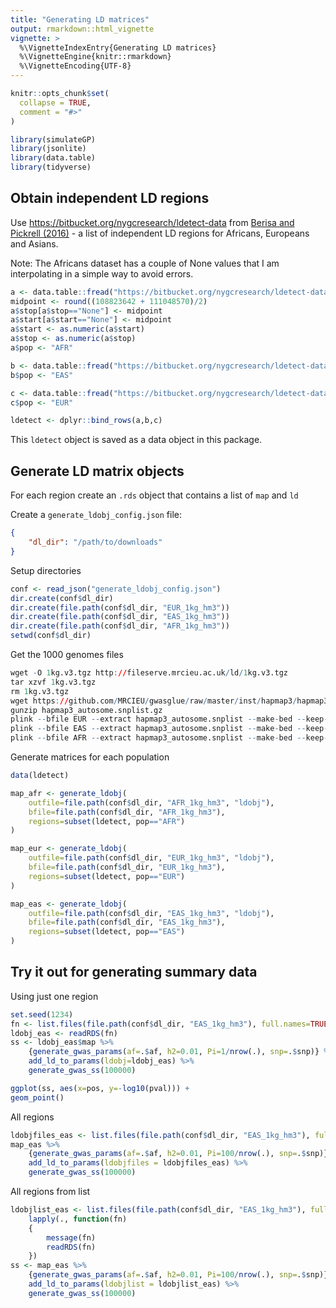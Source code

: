 ```yaml
---
title: "Generating LD matrices"
output: rmarkdown::html_vignette
vignette: >
  %\VignetteIndexEntry{Generating LD matrices}
  %\VignetteEngine{knitr::rmarkdown}
  %\VignetteEncoding{UTF-8}
---
```


```r
knitr::opts_chunk$set(
  collapse = TRUE,
  comment = "#>"
)
```

```r
library(simulateGP)
library(jsonlite)
library(data.table)
library(tidyverse)
```

## Obtain independent LD regions

Use [https://bitbucket.org/nygcresearch/ldetect-data](https://bitbucket.org/nygcresearch/ldetect-data/src/master/) from [Berisa and Pickrell (2016)](https://www.ncbi.nlm.nih.gov/pmc/articles/PMC4731402/) - a list of independent LD regions for Africans, Europeans and Asians.

Note: The Africans dataset has a couple of None values that I am interpolating in a simple way to avoid errors.

```r
a <- data.table::fread("https://bitbucket.org/nygcresearch/ldetect-data/raw/ac125e47bf7ff3e90be31f278a7b6a61daaba0dc/AFR/fourier_ls-all.bed")
midpoint <- round((108823642 + 111048570)/2)
a$stop[a$stop=="None"] <- midpoint
a$start[a$start=="None"] <- midpoint
a$start <- as.numeric(a$start)
a$stop <- as.numeric(a$stop)
a$pop <- "AFR"

b <- data.table::fread("https://bitbucket.org/nygcresearch/ldetect-data/raw/ac125e47bf7ff3e90be31f278a7b6a61daaba0dc/ASN/fourier_ls-all.bed")
b$pop <- "EAS"

c <- data.table::fread("https://bitbucket.org/nygcresearch/ldetect-data/raw/ac125e47bf7ff3e90be31f278a7b6a61daaba0dc/EUR/fourier_ls-all.bed")
c$pop <- "EUR"

ldetect <- dplyr::bind_rows(a,b,c)
```

This `ldetect` object is saved as a data object in this package.


## Generate LD matrix objects

For each region create an `.rds` object that contains a list of `map` and `ld`

Create a `generate_ldobj_config.json` file:

```json
{
	"dl_dir": "/path/to/downloads"
}
```

Setup directories

```r
conf <- read_json("generate_ldobj_config.json")
dir.create(conf$dl_dir)
dir.create(file.path(conf$dl_dir, "EUR_1kg_hm3"))
dir.create(file.path(conf$dl_dir, "EAS_1kg_hm3"))
dir.create(file.path(conf$dl_dir, "AFR_1kg_hm3"))
setwd(conf$dl_dir)
```

Get the 1000 genomes files

```r
wget -O 1kg.v3.tgz http://fileserve.mrcieu.ac.uk/ld/1kg.v3.tgz
tar xzvf 1kg.v3.tgz
rm 1kg.v3.tgz
wget https://github.com/MRCIEU/gwasglue/raw/master/inst/hapmap3/hapmap3_autosome.snplist.gz
gunzip hapmap3_autosome.snplist.gz
plink --bfile EUR --extract hapmap3_autosome.snplist --make-bed --keep-allele-order --out EUR_1kg_hm3
plink --bfile EAS --extract hapmap3_autosome.snplist --make-bed --keep-allele-order --out EAS_1kg_hm3
plink --bfile AFR --extract hapmap3_autosome.snplist --make-bed --keep-allele-order --out AFR_1kg_hm3
```

Generate matrices for each population

```r
data(ldetect)

map_afr <- generate_ldobj(
	outfile=file.path(conf$dl_dir, "AFR_1kg_hm3", "ldobj"), 
	bfile=file.path(conf$dl_dir, "AFR_1kg_hm3"), 
	regions=subset(ldetect, pop=="AFR")
)

map_eur <- generate_ldobj(
	outfile=file.path(conf$dl_dir, "EUR_1kg_hm3", "ldobj"), 
	bfile=file.path(conf$dl_dir, "EUR_1kg_hm3"), 
	regions=subset(ldetect, pop=="EUR")
)

map_eas <- generate_ldobj(
	outfile=file.path(conf$dl_dir, "EAS_1kg_hm3", "ldobj"), 
	bfile=file.path(conf$dl_dir, "EAS_1kg_hm3"), 
	regions=subset(ldetect, pop=="EAS")
)
```

## Try it out for generating summary data

Using just one region

```r
set.seed(1234)
fn <- list.files(file.path(conf$dl_dir, "EAS_1kg_hm3"), full.names=TRUE)[1]
ldobj_eas <- readRDS(fn)
ss <- ldobj_eas$map %>%
	{generate_gwas_params(af=.$af, h2=0.01, Pi=1/nrow(.), snp=.$snp)} %>%
	add_ld_to_params(ldobj=ldobj_eas) %>%
	generate_gwas_ss(100000)

ggplot(ss, aes(x=pos, y=-log10(pval))) +
geom_point()
```

All regions

```r
ldobjfiles_eas <- list.files(file.path(conf$dl_dir, "EAS_1kg_hm3"), full.names=TRUE) %>% grep("ldobj_chr", ., value=TRUE)
map_eas %>%
	{generate_gwas_params(af=.$af, h2=0.01, Pi=100/nrow(.), snp=.$snp)} %>%
	add_ld_to_params(ldobjfiles = ldobjfiles_eas) %>%
	generate_gwas_ss(100000)
```

All regions from list

```r
ldobjlist_eas <- list.files(file.path(conf$dl_dir, "EAS_1kg_hm3"), full.names=TRUE) %>%
	lapply(., function(fn)
	{
		message(fn)
		readRDS(fn)
	})
ss <- map_eas %>%
	{generate_gwas_params(af=.$af, h2=0.01, Pi=100/nrow(.), snp=.$snp)} %>%
	add_ld_to_params(ldobjlist = ldobjlist_eas) %>%
	generate_gwas_ss(100000)

```



